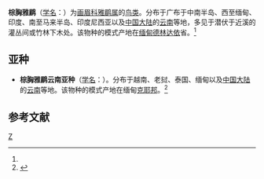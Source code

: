 {{Speciesbox
| genus = Trichastoma
| species = tickelli
| status = LC | status_system = iucn3.1
| image = Ibis14brit 0497 Pellorneum tickelli.jpg
| authority = (Blyth)<ref name='id3551'>{{cite web| url =http://www.bioinfo.cn/db05/BjdwSpecies.php?action=view&id=3551| title =棕胸雅鹛| work =《中国动物物种编目数据库》| publisher =中国科学院微生物研究所| author =中国科学院动物研究所| accessdate =2009-04-04| deadurl =yes| archiveurl =https://web.archive.org/web/20160305033615/http://www.bioinfo.cn/db05/BjdwSpecies.php?action=view&id=3551| archivedate =2016-03-05}}</ref>
}}

'''棕胸雅鹛'''（[[学名|学名]]：{{lang|la|''Trichastoma tickelli''}}）为[[画眉科|画眉科]][[雅鹛属|雅鹛属]]的[[鸟类|鸟类]]。分布于广布于中南半岛、西至缅甸、印度、南至马来半岛、印度尼西亚以及[[中国大陆|中国大陆]]的[[云南|云南]]等地，多见于潜伏于近溪的灌丛间或竹林下木处。该物种的模式产地在[[缅甸|缅甸]][[德林达依|德林达依]]省。<ref name='id3551'/>

==亚种==
*'''棕胸雅鹛云南亚种'''（[[学名|学名]]：{{lang|la|''Trichastoma tickelli fulvum''}}）。分布于越南、老挝、泰国、缅甸以及[[中国大陆|中国大陆]]的[[云南|云南]]等地。该物种的模式产地在缅甸[[克耶邦|克耶邦]]。<ref name='id3552'>{{cite web| url =http://www.bioinfo.cn/db05/BjdwSpecies.php?action=view&id=3552| title =棕胸雅鹛云南亚种| work =《中国动物物种编目数据库》| publisher =中国科学院微生物研究所| author =中国科学院动物研究所| accessdate =2009-04-04| deadurl =yes| archiveurl =https://web.archive.org/web/20160305074959/http://www.bioinfo.cn/db05/BjdwSpecies.php?action=view&id=3552| archivedate =2016-03-05}}</ref>

== 参考文献 ==
{{reflist}}
{{Taxonbar|from=Q2828917}}

[[Category:雅鹛属|Z]]